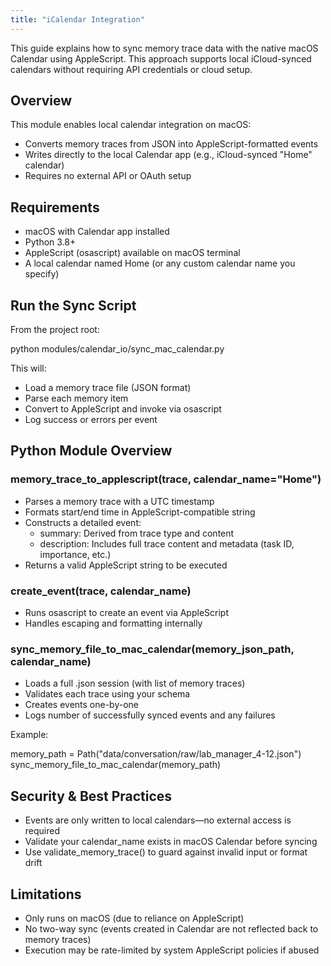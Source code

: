 ```yaml
---
title: "iCalendar Integration"
---
```


This guide explains how to sync memory trace data with the native macOS Calendar using AppleScript. This approach supports local iCloud-synced calendars without requiring API credentials or cloud setup.

## Overview

This module enables local calendar integration on macOS:

- Converts memory traces from JSON into AppleScript-formatted events  
- Writes directly to the local Calendar app (e.g., iCloud-synced "Home" calendar)  
- Requires no external API or OAuth setup  

## Requirements

- macOS with Calendar app installed  
- Python 3.8+  
- AppleScript (osascript) available on macOS terminal  
- A local calendar named Home (or any custom calendar name you specify)

## Run the Sync Script

From the project root:

python modules/calendar_io/sync_mac_calendar.py

This will:

- Load a memory trace file (JSON format)  
- Parse each memory item  
- Convert to AppleScript and invoke via osascript  
- Log success or errors per event

## Python Module Overview

### memory_trace_to_applescript(trace, calendar_name="Home")

- Parses a memory trace with a UTC timestamp  
- Formats start/end time in AppleScript-compatible string  
- Constructs a detailed event:  
  - summary: Derived from trace type and content  
  - description: Includes full trace content and metadata (task ID, importance, etc.)  
- Returns a valid AppleScript string to be executed

### create_event(trace, calendar_name)

- Runs osascript to create an event via AppleScript  
- Handles escaping and formatting internally

### sync_memory_file_to_mac_calendar(memory_json_path, calendar_name)

- Loads a full .json session (with list of memory traces)  
- Validates each trace using your schema  
- Creates events one-by-one  
- Logs number of successfully synced events and any failures

Example:

memory_path = Path("data/conversation/raw/lab_manager_4-12.json")  
sync_memory_file_to_mac_calendar(memory_path)

## Security & Best Practices

- Events are only written to local calendars—no external access is required  
- Validate your calendar_name exists in macOS Calendar before syncing  
- Use validate_memory_trace() to guard against invalid input or format drift  

## Limitations

- Only runs on macOS (due to reliance on AppleScript)  
- No two-way sync (events created in Calendar are not reflected back to memory traces)  
- Execution may be rate-limited by system AppleScript policies if abused
